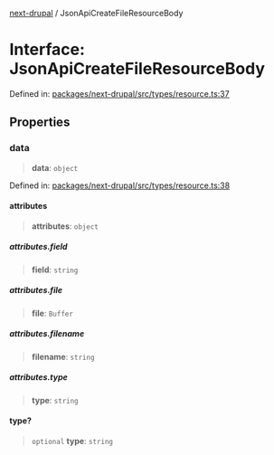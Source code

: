 [next-drupal](../globals.mdx) / JsonApiCreateFileResourceBody

# Interface: JsonApiCreateFileResourceBody

Defined in: [packages/next-drupal/src/types/resource.ts:37](https://github.com/chapter-three/next-drupal/blob/99d53e7de9f279983acefda33ce5bc4643bafb3c/packages/next-drupal/src/types/resource.ts#L37)

## Properties

### data

> **data**: `object`

Defined in: [packages/next-drupal/src/types/resource.ts:38](https://github.com/chapter-three/next-drupal/blob/99d53e7de9f279983acefda33ce5bc4643bafb3c/packages/next-drupal/src/types/resource.ts#L38)

#### attributes

> **attributes**: `object`

##### attributes.field

> **field**: `string`

##### attributes.file

> **file**: `Buffer`

##### attributes.filename

> **filename**: `string`

##### attributes.type

> **type**: `string`

#### type?

> `optional` **type**: `string`
